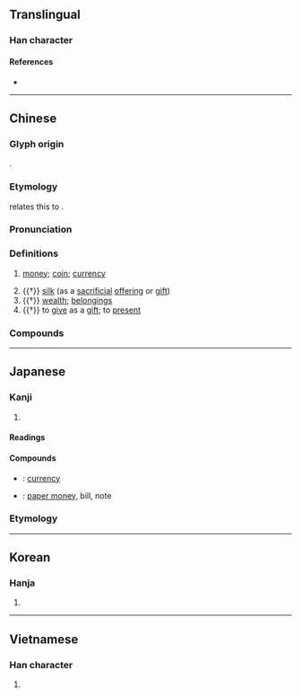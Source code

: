 {{also|币}}
{{character info}}
==Translingual==

===Han character===
{{Han char|rn=50|rad=巾|as=12|sn=15|four=98227|canj=FKLB|ids=⿱敝巾}}

====References====
* {{Han ref|kx=0337.020|dkj=09088|dj=0644.010|hdz=10753.010|uh=5E63|ud=24163|bh=B9F4|bd=47604}}

----

==Chinese==
{{zh-forms|s=币}}

===Glyph origin===
{{Han etym}}
{{Han compound|敝|巾|c1=p|c2=s|t2=towel|ls=psc}}.

===Etymology===
{{zh-ref|Wang (1982)}} relates this to {{och-l|帛|silk}}.

===Pronunciation===
{{zh-pron
|m=bì
|m-s=bi4
|c=bai6
|c-t=bai5
|g=pi5
|h=pfs=pi;gd=bi4
|j=bi3
|mb=bī
|md=bê
|mn=xm,tw:pè/xm,qz,jj,twv:pē/zz:pī
|mn-t=bi6
|w=3bi
|x=bei4
|ma=y
|mc=y
|oc=y
|cat=n,v
}}

===Definitions===
{{zh-hanzi}}

# [[money]]; [[coin]]; [[currency]]
#: {{zh-syn|錢}}
#: {{zh-x|金幣|gold '''coin'''}}
#: {{zh-x|紙幣|banknote}}
#: {{zh-x|港幣|Hong Kong dollar}}
# {{†}} [[silk]] (as a [[sacrificial]] [[offering]] or [[gift]])
# {{†}} [[wealth]]; [[belonging]]s
# {{†}} to [[give]] as a [[gift]]; to [[present]]

===Compounds===
{{zh-der|貨幣|港幣|硬幣|外幣|紙幣|金幣|錢幣|幣值|銀幣|法幣|澳幣|人民幣|代幣|偽幣|儲備貨幣|儲幣|冥幣|刀幣|制幣|加密貨幣|加幣|劣幣驅逐良幣|卑辭厚幣|單一貨幣|變造幣|古幣|國際貨幣|國際貨幣基金|國際貨幣基金會|國際貨幣基金組織|幣別|幣制|幣制改革|投幣|投幣口|投硬幣|新臺幣|本位貨幣|本幣|歐洲貨幣|比特幣|泉幣|法定貨幣|流通貨幣|電子貨幣|百度幣|硬幣坯|硬貨幣|貨幣主義|貨幣交換|貨幣供應量|貨幣兌換|貨幣升值|貨幣單位|貨幣危機|貨幣回籠|貨幣地租|貨幣工資|貨幣市場|貨幣平價|貨幣政策|貨幣流通量|貨幣貶值|貨幣資本|贗幣|軟幣|輔幣|邊幣|通用貨幣|造幣廠|錢幣學|銅幣|鑄幣|鑄幣權|鎳幣|三幣|上幣|下幣|中幣|侑幣|入幣|公幣|六幣|冀南幣|卑禮厚幣|卑辭重幣|厚幣|受幣|嘉幣|器幣|國幣|圭幣|夕幣|奉幣|奩幣|委幣|娉幣|婚幣|寄幣|寶幣|布幣|幣儀|幣器|幣帛|幣泉|幣法|幣爵|幣物|幣獻|幣玉|幣籍|幣聘|幣號|幣財|幣貢|幣重言甘|幣錦|幣餘|幣馬|幣齎|彩幣|徵幣|息幣|慶幣|搏幣|摯幣|斥幣|方幣|旅幣|旌幣|書幣|束幣|杯幣|楮幣|正幣|歲幣|牲幣|犧幣|玉幣|珍幣|珪幣|琛幣|瑤幣|生幣|發幣|白鹿幣|白鹿皮幣|皮幣|祝幣|祝幣史辭|禮幣|私幣|筐幣|納幣|綵幣|纁幣|羔幣|聘幣|職幣|袁頭幣|貝幣|財幣|貲幣|賄幣|資幣|賦幣|質幣|贄幣|贊幣|走幣|車幣|軌幣|輔助貨幣|輸幣|農幣|通幣|遣幣|遺幣|酬幣|采幣|釋幣|重幣|量幣|鈔幣|錦幣|雁幣|青幣|靡幣|香幣|馬幣|馳幣|鬼幣|鹿幣|龍幣|龜幣}}

----

==Japanese==
{{ja-kanji forms|k=y}}

===Kanji===
{{ja-kanji|grade=c|rs=巾12}}

# {{rfdef|ja|sort=巾12}}

====Readings====
{{ja-readings
|goon=べ
|kanon=へい
|kun=ぬさ-, みてぐら-, ぜに-, たから
}}

====Compounds====
* {{ja-r|貨幣|かへい}}: [[currency]]
* {{ja-r|紙幣|しへい}}: [[paper money]], bill, note

===Etymology===
{{ja-kanjitab|ぬさ|yomi=k}}
{{ja-see|ぬさ}}

----

==Korean==

===Hanja===
{{ko-hanja|hangeul=폐|mr=p'ye}}

# {{rfdef|ko|sort=巾12}}

----

==Vietnamese==

===Han character===
{{vi-readings|reading=tệ, giẻ|rs=巾12}}

# {{rfdef|vi}}